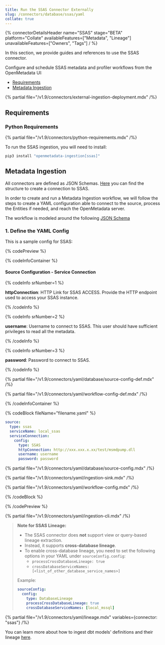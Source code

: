 ```yaml
---
title: Run the SSAS Connector Externally
slug: /connectors/database/ssas/yaml
collate: true
---
```



{% connectorDetailsHeader
name="SSAS"
stage="BETA"
platform="Collate"
availableFeatures=["Metadata", "Lineage"]
unavailableFeatures=["Owners", "Tags"]
/ %}

In this section, we provide guides and references to use the SSAS connector.

Configure and schedule SSAS metadata and profiler workflows from the OpenMetadata UI:

- [Requirements](#requirements)
- [Metadata Ingestion](#metadata-ingestion)

{% partial file="/v1.9/connectors/external-ingestion-deployment.mdx" /%}

## Requirements

### Python Requirements

{% partial file="/v1.9/connectors/python-requirements.mdx" /%}

To run the SSAS ingestion, you will need to install:

```bash
pip3 install "openmetadata-ingestion[ssas]"
```


## Metadata Ingestion

All connectors are defined as JSON Schemas.
[Here](https://github.com/open-metadata/OpenMetadata/blob/main/openmetadata-spec/src/main/resources/json/schema/entity/services/connections/database/ssasConnection.json)
you can find the structure to create a connection to SSAS.

In order to create and run a Metadata Ingestion workflow, we will follow
the steps to create a YAML configuration able to connect to the source,
process the Entities if needed, and reach the OpenMetadata server.

The workflow is modeled around the following
[JSON Schema](https://github.com/open-metadata/OpenMetadata/blob/main/openmetadata-spec/src/main/resources/json/schema/metadataIngestion/workflow.json)

### 1. Define the YAML Config

This is a sample config for SSAS:


{% codePreview %}

{% codeInfoContainer %}

#### Source Configuration - Service Connection

{% codeInfo srNumber=1 %}

**httpConnection**: HTTP Link for SSAS ACCESS. Provide the HTTP endpoint used to access your SSAS instance.

{% /codeInfo %}

{% codeInfo srNumber=2 %}

**username**: Username to connect to SSAS. This user should have sufficient privileges to read all the metadata.

{% /codeInfo %}

{% codeInfo srNumber=3 %}

**password**: Password to connect to SSAS.

{% /codeInfo %}


{% partial file="/v1.9/connectors/yaml/database/source-config-def.mdx" /%}

<IngestionSinkDef />

{% partial file="/v1.9/connectors/yaml/workflow-config-def.mdx" /%}

{% /codeInfoContainer %}

{% codeBlock fileName="filename.yaml" %}

```yaml {% isCodeBlock=true %}
source:
  type: ssas
  serviceName: local_ssas
  serviceConnection:
    config:
      type: SSAS
      httpConnection: http://xxx.xxx.x.xx/test/msmdpump.dll
      username: username
      password: password
```

{% partial file="/v1.9/connectors/yaml/database/source-config.mdx" /%}

{% partial file="/v1.9/connectors/yaml/ingestion-sink.mdx" /%}

{% partial file="/v1.9/connectors/yaml/workflow-config.mdx" /%}

{% /codeBlock %}

{% /codePreview %}

{% partial file="/v1.9/connectors/yaml/ingestion-cli.mdx" /%}
> **Note for SSAS Lineage:**  
> - The SSAS connector does **not** support view or query-based lineage extraction.  
> - Instead, it supports **cross-database lineage**.  
> - To enable cross-database lineage, you need to set the following options in your YAML under `sourceConfig.config`:
>   - `processCrossDatabaseLineage: true`
>   - `crossDatabaseServiceNames: [<list_of_other_database_service_names>]`
> 
> Example:
> 
> ```yaml
> sourceConfig:
>   config:
>     type: DatabaseLineage
>     processCrossDatabaseLineage: true
>     crossDatabaseServiceNames: [local_mssql]
> ```



{% partial file="/v1.9/connectors/yaml/lineage.mdx" variables={connector: "ssas"} /%}



You can learn more about how to ingest dbt models' definitions and their lineage [here](/connectors/ingestion/workflows/dbt).

